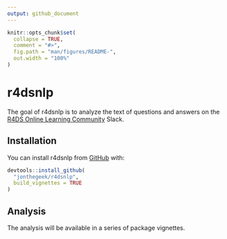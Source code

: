 ```yaml
---
output: github_document
---
```


<!-- README.md is generated from README.Rmd. Please edit that file -->

```r
knitr::opts_chunk$set(
  collapse = TRUE,
  comment = "#>",
  fig.path = "man/figures/README-",
  out.width = "100%"
)
```

# r4dsnlp

<!-- badges: start -->
<!-- badges: end -->

The goal of r4dsnlp is to analyze the text of questions and answers on the [R4DS Online Learning Community](https://r4ds.online) Slack.

## Installation

You can install r4dsnlp from [GitHub](https://github.com/) with:

``` r
devtools::install_github(
  "jonthegeek/r4dsnlp",
  build_vignettes = TRUE
)
```

## Analysis

The analysis will be available in a series of package vignettes.
